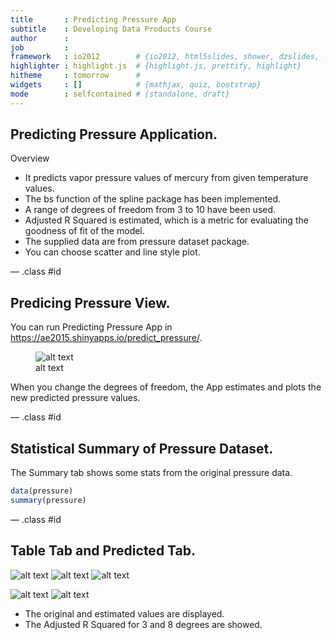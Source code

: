 ```yaml
---
title       : Predicting Pressure App
subtitle    : Developing Data Products Course
author      : 
job         : 
framework   : io2012        # {io2012, html5slides, shower, dzslides, ...}
highlighter : highlight.js  # {highlight.js, prettify, highlight}
hitheme     : tomorrow      # 
widgets     : []            # {mathjax, quiz, bootstrap}
mode        : selfcontained # {standalone, draft}
---
```


## Predicting Pressure Application. 

Overview

- It predicts vapor pressure values of mercury from given temperature values.
- The bs function of the spline package has been implemented.
- A range of degrees of freedom from 3 to 10 have been used. 
- Adjusted R Squared is estimated, which is a metric for evaluating the goodness of fit of the model.
- The supplied data are from pressure dataset package. 
- You can choose scatter and line style plot.

--- .class #id 

## Predicing Pressure View.

You can run Predicting Pressure App in <https://ae2015.shinyapps.io/predict_pressure/>.

![alt text](assets/img/img1b.png)

When you change the degrees of freedom, the App estimates and plots the new predicted pressure values.

--- .class #id 

## Statistical Summary of Pressure Dataset.

The Summary tab shows some stats from the original pressure data.



```r
data(pressure)
summary(pressure)
```

--- .class #id 

## Table Tab and Predicted Tab.

![alt text](assets/img/img2.png)  ![alt text](assets/img/img3.png) ![alt text](assets/img/img4.png)

![alt text](assets/img/img5.png)   ![alt text](assets/img/img6.png) 
         
- The original and estimated values are displayed.
- The Adjusted R Squared for 3 and 8 degrees are showed.

